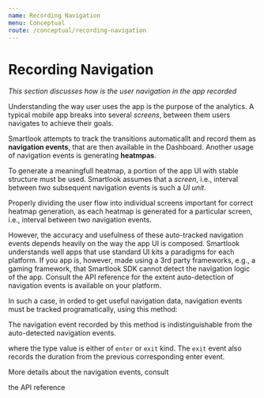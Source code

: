 ```yaml
---
name: Recording Navigation
menu: Conceptual
route: /conceptual/recording-navigation
---
```



# Recording Navigation

*This section discusses how is the user navigation in the app recorded*

Understanding the way user uses the app is the purpose of the analytics. A typical mobile app breaks into several *screens*, between them users navigates to achieve their goals. 

Smartlook attempts to track the transitions automaticallt and record them as **navigation events**, that are then available in the Dashboard. Another usage of navigation events is generating **heatmpas**.

To generate a meaningfull heatmap, a portion of the app UI with stable structure must be used. Smartlook assumes that a *screen*, i.e., interval between two subsequent navigation events is such a *UI unit*.

<Alert kind="important">
Properly dividing the user flow into individual screens important for correct heatmap generation, as each heatmap is generated for a particular screen, i.e., interval between two navigation events.
</Alert>

However, the accuracy and usefulness of these auto-tracked navigation events depends heavily on the way the app UI is composed. Smartlook understands well apps that use standard UI kits a paradigms for each platform. If you app is, however, made using a 3rd party frameworks, e.g., a gaming framework, that Smartlook SDK cannot detect the navigation logic of the app. Consult the API reference for the extent auto-detection of navigation events is available on your platform.

In such a case, in orded to get useful navigation data, navigation events must be tracked programatically, using this method:

<Alert kind="note">
The navigation event recorded by this method is indistinguishable from the auto-detected navigation events.
</Alert>
 
<Alert kind="example">
  <CodeBlock
    snippets={{
      ios: {
      swift: `
Smartlook.trackNavigationEvent(withControllerId: "LOGIN_SCREEN", type: .enter)
`,
      'objective-c': `
[Smartlook trackNavigationEventWithControllerId:@"LOGIN_SCREEN" type:SLNavigationTypeEnter];`,
    },
  }}
/>
</Alert>

where the type value is either of `enter` or `exit` kind. The `exit` event also records the duration from the previous corresponding enter event.

More details about the navigation events, consult 
<Link to="/api_reference#navigation-even">the API reference</Link>
